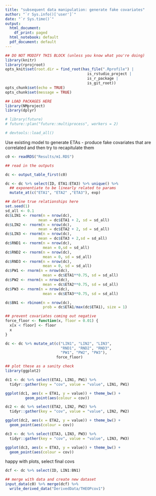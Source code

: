 ```yaml
---
title: "subsequent data manipulation: generate fake covariates"
author: "`r Sys.info()['user']`"
date: "`r Sys.time()`"
output:
  html_document:
    df_print: paged
  html_notebook: default
  pdf_document: default
---
```



```r
## DO NOT MODIFY THIS BLOCK (unless you know what you're doing)
library(knitr)
library(rprojroot)
opts_knit$set(root.dir = find_root(has_file(".Rprofile") | 
                                     is_rstudio_project | 
                                     is_r_package | 
                                     is_git_root))
opts_chunk$set(echo = TRUE)
opts_chunk$set(message = TRUE)
```

```r
## LOAD PACKAGES HERE
library(NMproject)
library(dplyr)

# library(future)
# future::plan("future::multiprocess", workers = 2)

# devtools::load_all()

```

Use existing model to generate ETAs - produce fake covariates that are correlated and then try to recapitulate them


```r
c0 <- readRDS("Results/m1.RDS")

## read in the outputs

dc <- output_table_first(c0)

dc <- dc %>% select(ID, ETA1:ETA3) %>% unique() %>%
  ## exponentiate to be linearly related to params
  mutate_at(c("ETA1", "ETA2" ,"ETA3"), exp)

## define true relationships here
set.seed(1)
sd_all <- 0.1
dc$LIN1 <- rnorm(n = nrow(dc),
               mean = dc$ETA1 + 2, sd = sd_all)
dc$LIN2 <- rnorm(n = nrow(dc),
               mean = dc$ETA2 + 2, sd = sd_all)
dc$LIN3 <- rnorm(n = nrow(dc),
               mean = dc$ETA3 + 2,sd = sd_all)
dc$RND1 <- rnorm(n = nrow(dc),
                 mean = 0,sd = sd_all)
dc$RND2 <- rnorm(n = nrow(dc),
                 mean = 0, sd = sd_all)
dc$RND3 <- rnorm(n = nrow(dc),
                 mean = 0, sd = sd_all)
dc$PW1 <- rnorm(n = nrow(dc),
                 mean = dc$ETA1**0.75, sd = sd_all)
dc$PW2 <- rnorm(n = nrow(dc),
                 mean = dc$ETA2**0.75, sd = sd_all)
dc$PW3 <- rnorm(n = nrow(dc),
                 mean = dc$ETA3**0.75, sd = sd_all)

dc$BN1 <- rbinom(n = nrow(dc),
                 prob = dc$ETA1/max(dc$ETA1), size = 1)

## prevent covariates coming out negative
force_floor <- function(x, floor = 0.01) {
  x[x < floor] <- floor
  x
}

dc <- dc %>% mutate_at(c("LIN1", "LIN2", "LIN3",
                         "RND1", "RND2", "RND3",
                         "PW1", "PW2", "PW3"),
                       force_floor)

## plot these as a sanity check
library(ggplot2)

dc1 <- dc %>% select(ETA1, LIN1, PW1) %>%
  tidyr::gather(key = "cov", value = "value", LIN1, PW1)

ggplot(dc1, aes(x = ETA1, y = value)) + theme_bw() +
         geom_point(aes(colour = cov))

dc2 <- dc %>% select(ETA2, LIN2, PW2) %>%
  tidyr::gather(key = "cov", value = "value", LIN2, PW2)

ggplot(dc2, aes(x = ETA2, y = value)) + theme_bw() +
  geom_point(aes(colour = cov))

dc3 <- dc %>% select(ETA3, LIN3, PW3) %>%
  tidyr::gather(key = "cov", value = "value", LIN3, PW3)

ggplot(dc3, aes(x = ETA3, y = value)) + theme_bw() +
  geom_point(aes(colour = cov))

```

happy with plots, select final covs

```r
dcf <- dc %>% select(ID, LIN1:BN1)

## merge with data and create new dataset
input_data(c0) %>% merge(dcf) %>%
  write_derived_data("DerivedData/THEOPcov1")

```

